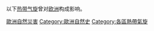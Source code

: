 以下[[热带气旋|热带气旋]]曾对[[欧洲|欧洲]]构成影响。

[[Category:歐洲自然災害|]]
[[Category:歐洲自然史|Category:歐洲自然史]]
[[Category:各區熱帶氣旋|Category:各區熱帶氣旋]]